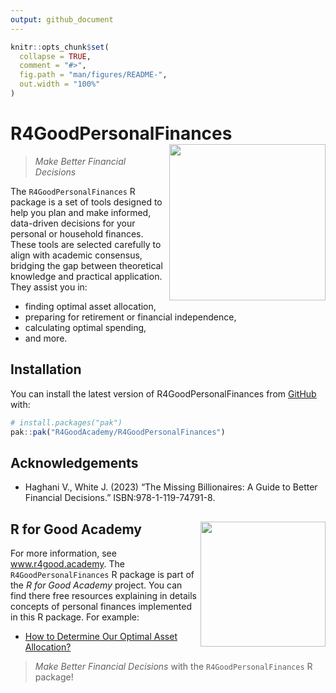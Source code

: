 ```yaml
---
output: github_document
---
```


<!-- README.md is generated from README.Rmd. Please edit that file -->

```r
knitr::opts_chunk$set(
  collapse = TRUE,
  comment = "#>",
  fig.path = "man/figures/README-",
  out.width = "100%"
)
```

# R4GoodPersonalFinances <img src="man/figures/logo.png" align="right" height="250" alt="" class="logo-custom-package"/>

<!-- badges: start -->
<!-- badges: end -->

> *Make Better Financial Decisions*

The `R4GoodPersonalFinances` R package is a set of tools designed to help you plan and make informed, data-driven decisions for your personal or household finances.   
These tools are selected carefully to align with academic consensus, bridging the gap between theoretical knowledge and practical application. They assist you in: 

* finding optimal asset allocation, 
* preparing for retirement or financial independence, 
* calculating optimal spending, 
* and more.

## Installation

You can install the latest version of R4GoodPersonalFinances from [GitHub](https://github.com/R4GoodAcademy/R4GoodPersonalFinances) with:

``` r
# install.packages("pak")
pak::pak("R4GoodAcademy/R4GoodPersonalFinances")
```

## Acknowledgements

* Haghani V., White J. (2023) "The Missing Billionaires: A Guide to Better Financial Decisions." ISBN:978-1-119-74791-8.

## R for Good Academy  <img src="man/figures/r4ga-logo.png" align="right" height="200" alt="" class="logo-custom-academy" />

For more information, see [www.r4good.academy](https://www.r4good.academy/).
The `R4GoodPersonalFinances` R package is part of the *R for Good Academy* project. You can find there free resources explaining in details concepts of personal finances implemented in this R package. For example:

* [How to Determine Our Optimal Asset Allocation?](https://www.r4good.academy/en/blog/optimal-asset-allocation/index.en.html#what-do-you-need-to-calculate-your-optimal-asset-allocation)

> *Make Better Financial Decisions* with the `R4GoodPersonalFinances` R package!